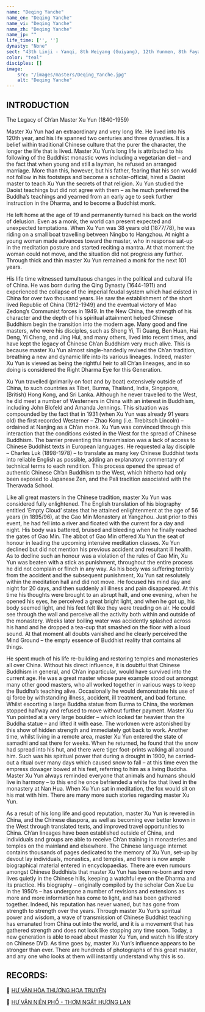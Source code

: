 ```yaml
---
name: "Deqing Yanche"
name_en: "Deqing Yanche"
name_vi: "Deqing Yanche"
name_zh: "Deqing Yanche"
name_jp: ""
life_time: ['', '']
dynasty: "None"
sect: "43th Linji - Yanqi, 8th Weiyang (Guiyang), 12th Yunmen, 8th Fayan, 43th Caodong"
color: "teal"
disciples: []
image: 
    src: "/images/masters/Deqing_Yanche.jpg"
    alt: "Deqing Yanche"
---
```


## INTRODUCTION
The Legacy of Ch’an Master Xu Yun (1840-1959)

Master Xu Yun had an extraordinary and very long life. He lived into his 120th year, and his life spanned two centuries and three dynasties. It is a belief within traditional Chinese culture that the purer the character, the longer the life that is lived. Master Xu Yun’s long life is attributed to his following of the Buddhist monastic vows including a vegetarian diet – and the fact that when young and still a layman, he refused an arranged marriage. More than this, however, but his father, fearing that his son would not follow in his footsteps and become a scholar-official, hired a Daoist master to teach Xu Yun the secrets of that religion. Xu Yun studied the Daoist teachings but did not agree with them – as he much preferred the Buddha’s teachings and yearned from an early age to seek further instruction in the Dharma, and to become a Buddhist monk.

He left home at the age of 19 and permanently turned his back on the world of delusion. Even as a monk, the world can present expected and unexpected temptations.  When Xu Yun was 38 years old (1877/78), he was riding on a small boat travelling between Ningbo to Hangzhou.  At night a young woman made advances toward the master, who in response sat-up in the meditation posture and started reciting a mantra.  At that moment the woman could not move, and the situation did not progress any further. Through thick and thin master Xu Yun remained a monk for the next 101 years.

His life time witnessed tumultuous changes in the political and cultural life of China. He was born during the Qing Dynasty (1644-1911) and experienced the collapse of the imperial feudal system which had existed in China for over two thousand years. He saw the establishment of the short lived Republic of China (1912-1949) and the eventual victory of Mao Zedong’s Communist forces in 1949.  In the New China, the strength of his character and the depth of his spiritual attainment helped Chinese Buddhism begin the transition into the modern age. Many good and fine masters, who were his disciples, such as Sheng Yi, Ti Guang, Ben Huan, Hai Deng, Yi Cheng, and Jing Hui, and many others, lived into recent times, and have kept the legacy of Chinese Ch’an Buddhism very much alive.  This is because master Xu Yun almost single-handedly revived the Ch’an tradition, breathing a new and dynamic life into its various lineages.  Indeed, master Xu Yun is viewed as being the rightful heir to all Ch’an lineages, and in so doing is considered the Right Dharma Eye for this Generation.

Xu Yun travelled (primarily on foot and by boat) extensively outside of China, to such countries as Tibet, Burma, Thailand, India, Singapore, (British) Hong Kong, and Sri Lanka.  Although he never travelled to the West, he did meet a number of Westerners in China with an interest in Buddhism, including John Blofeld and Amanda Jennings.  This situation was compounded by the fact that in 1931 (when Xu Yun was already 91 years old) the first recorded Westerner – Zhao Kong (i.e. Trebitsch Lincoln) – ordained at Nanjing as a Ch’an monk. Xu Yun was convinced through this interaction that the conditions existed in the West for the spread of Chinese Buddhism.  The barrier preventing this transmission was a lack of access to Chinese Buddhist texts in European languages.  He requested a lay disciple – Charles Luk (1898-1978) – to translate as many key Chinese Buddhist texts into reliable English as possible, adding an explanatory commentary of technical terms to each rendition.  This process opened the spread of authentic Chinese Ch’an Buddhism to the West, which hitherto had only been exposed to Japanese Zen, and the Pali tradition associated with the Theravada School.

Like all great masters in the Chinese tradition, master Xu Yun was considered fully enlightened.  The English translation of his biography entitled ‘Empty Cloud’ states that he attained enlightenment at the age of 56 years (in 1895/96), at the Gao Min Monastery at Yangzhou.  Just prior to this event, he had fell into a river and floated with the current for a day and night.  His body was battered, bruised and bleeding when he finally reached the gates of Gao Min. The abbot of Gao Min offered Xu Yun the seat of honour in leading the upcoming intensive meditation classes.  Xu Yun declined but did not mention his previous accident and resultant ill health. As to decline such an honour was a violation of the rules of Gao Min, Xu Yun was beaten with a stick as punishment,  throughout the entire process he did not complain or flinch in any way. As his body was suffering terribly from the accident and the subsequent punishment, Xu Yun sat resolutely within the meditation hall and did not move. He focused his mind day and night for 20 days, and then suddenly all illness and pain disappeared. At this time his thoughts were brought to an abrupt halt, and one evening, when he opened his eyes, he perceived a great bright light, and when he got up, his body seemed light, and his feet felt like they were treading on air.  He could see through the wall and perceive all the activity both within and outside of the monastery. Weeks later boiling water was accidently splashed across his hand and he dropped a tea-cup that smashed on the floor with a loud sound. At that moment all doubts vanished and he clearly perceived the Mind Ground – the empty essence of Buddhist reality that contains all things.

He spent much of his life re-building and restoring temples and monasteries all over China. Without his direct influence, it is doubtful that Chinese Buddhism in general, and Ch’an inparticular, would have survived into the current age. He was a great master whose pure example stood out amongst many other good masters, who all worked together in various ways to keep the Buddha’s teaching alive. Occasionally he would demonstrate his use of qi force by withstanding illness, accident, ill treatment, and bad fortune. Whilst escorting a large Buddha statue from Burma to China, the workmen stopped halfway and refused to move without further payment. Master Xu Yun pointed at a very large boulder – which looked far heavier than the Buddha statue – and lifted it with ease.  The workmen were astonished by this show of hidden strength and immediately got back to work. Another time, whilst living in a remote area, master Xu Yun entered the state of samadhi and sat there for weeks.  When he returned, he found that the snow had spread into his hut, and there were tiger foot-prints walking all around him. Such was his spiritual power that during a drought in 1900, he carried-out a ritual over many days which caused snow to fall – at this time even the empress dowager bowed at his feet, referring to him as a living Buddha. Master Xu Yun always reminded everyone that animals and humans should live in harmony – to this end he once befriended a white fox that lived in the monastery at Nan Hua. When Xu Yun sat in meditation, the fox would sit on his mat with him. There are many more such stories regarding master Xu Yun.

As a result of his long life and good reputation, master Xu Yun is revered in China, and the Chinese diaspora, as well as becoming ever better known in the West through translated texts, and improved travel opportunities to China. Ch’an lineages have been established outside of China, and individuals and groups are able to receive Ch’an training in monasteries and temples on the mainland and elsewhere. The Chinese language internet contains thousands of pages dedicated to the memory of Xu Yun, set-up by devout lay individuals, monastics, and temples, and there is now ample biographical material entered in encyclopaedias. There are even rumours amongst Chinese Buddhists that master Xu Yun has been re-born and now lives quietly in the Chinese hills, keeping a watchful eye on the Dharma and its practice. His biography – originally compiled by the scholar Cen Xue Lu in the 1950’s – has undergone a number of revisions and extensions as more and more information has come to light, and has been gathered together. Indeed, his reputation has never waned, but has gone from strength to strength over the years. Through master Xu Yun’s spiritual power and wisdom, a wave of transmission of Chinese Buddhist teaching has emanated from China out into the world, and it is a movement that has gathered strength and does not look like stopping any time soon. Today, a new generation is able to read about master Xu Yun, and watch his life story on Chinese DVD. As time goes by, master Xu Yun’s influence appears to be stronger than ever. There are hundreds of photographs of this great master, and any one who looks at them will instantly understand why this is so.

## RECORDS:

📖 <a href="https://www.dharmasite.net/HuVanHoaThuongHoaTruyen/contents.htm" target="_blank">HƯ VÂN HÒA THƯỢNG HỌA TRUYỆN</a>

📖 <a href="https://motniemvangsanh.vercel.app/hu-van-nien-pho" target="_blank">HƯ VÂN NIÊN PHỔ - THƠM NGÁT HƯƠNG LAN</a>

